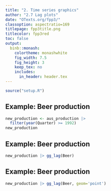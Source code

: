 ```yaml
---
title: "2. Time series graphics"
author: "2.7 Lag plots"
date: "OTexts.org/fpp3/"
classoption: aspectratio=169
titlepage: fpp3title.png
titlecolor: fpp3red
toc: false
output:
  binb::monash:
    colortheme: monashwhite
    fig_width: 7.5
    fig_height: 3
    keep_tex: no
    includes:
      in_header: header.tex
---
```


```r
source("setup.R")
```


## Example: Beer production
\fontsize{10}{10}\sf

```r
new_production <- aus_production |>
  filter(year(Quarter) >= 1992)
new_production
```

## Example: Beer production

```r
new_production |> gg_lag(Beer)
```

## Example: Beer production

```r
new_production |> gg_lag(Beer, geom='point')
```

\only<2>{\begin{textblock}{5}(9,4)
\begin{block}{}
Each graph shows $y_t$ plotted against $y_{t-k}$ for
different values of $k$.
\end{block}
\end{textblock}}
